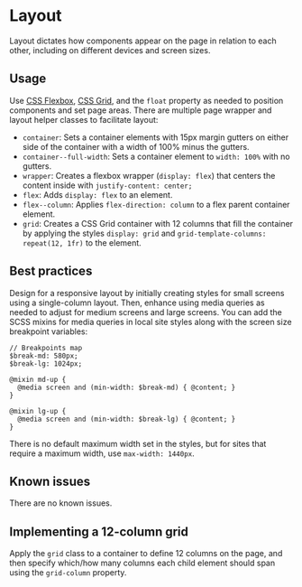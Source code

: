 
<Meta of={stories} />

# Layout
Layout dictates how components appear on the page in relation to each
other, including on different devices and screen sizes.

## Usage
Use [CSS Flexbox](https://developer.mozilla.org/en-US/docs/Web/CSS/CSS_Flexible_Box_Layout/Basic_Concepts_of_Flexbox),
[CSS Grid](https://developer.mozilla.org/en-US/docs/Web/CSS/CSS_Grid_Layout), and the `float` property as needed to
position components and set page areas. There are multiple page wrapper and layout helper classes to
facilitate layout:

- `container`: Sets a container elements with 15px margin gutters on either side of the
container with a width of 100% minus the gutters.
- `container--full-width`: Sets a container element to `width: 100%` with no gutters.
- `wrapper`: Creates a flexbox wrapper (`display: flex`) that centers the content inside
with  `justify-content: center;`
- `flex`: Adds `display: flex` to an element.
- `flex--column`: Applies `flex-direction: column` to a flex parent container element.
- `grid`: Creates a CSS Grid container with 12 columns that fill the container by applying
  the styles `display: grid` and `grid-template-columns: repeat(12, 1fr)` to the element.

## Best practices

Design for a responsive layout by initially creating styles for small screens using a single-column
layout. Then, enhance using media queries as needed to adjust for medium screens and
large screens. You can add the SCSS mixins for media queries in local
site styles along with the screen size breakpoint variables:
```
// Breakpoints map
$break-md: 580px;
$break-lg: 1024px;

@mixin md-up {
  @media screen and (min-width: $break-md) { @content; }
}

@mixin lg-up {
  @media screen and (min-width: $break-lg) { @content; }
}
```
There is no default maximum width set in the styles, but for sites that require a
maximum width, use `max-width: 1440px`.

## Known issues
There are no known issues.

## Implementing a 12-column grid
Apply the `grid` class to a container to define 12 columns on the page, and then
specify which/how many columns each child element should span using the `grid-column`
property.

<Story of={stories.gridLayout} />

